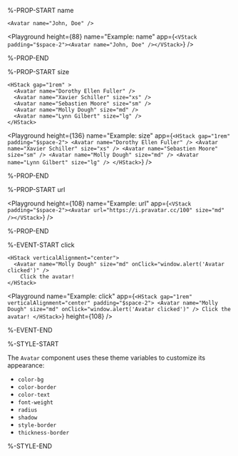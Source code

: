 %-PROP-START name

```ueml copy
<Avatar name="John, Doe" />
```

<Playground
  height={88}
  name="Example: name"
  app={`<VStack padding="$space-2"><Avatar name="John, Doe" /></VStack>`}
/>

%-PROP-END

%-PROP-START size

```ueml copy
<HStack gap="1rem" >
  <Avatar name="Dorothy Ellen Fuller" />
  <Avatar name="Xavier Schiller" size="xs" />
  <Avatar name="Sebastien Moore" size="sm" />
  <Avatar name="Molly Dough" size="md" />
  <Avatar name="Lynn Gilbert" size="lg" />
</HStack>
```

<Playground
  height={136}
  name="Example: size"
  app={`
    <HStack gap="1rem" padding="$space-2">
      <Avatar name="Dorothy Ellen Fuller" />
      <Avatar name="Xavier Schiller" size="xs" />
      <Avatar name="Sebastien Moore" size="sm" />
      <Avatar name="Molly Dough" size="md" />
      <Avatar name="Lynn Gilbert" size="lg" />
    </HStack>
  `}
/>

%-PROP-END

%-PROP-START url

<Playground
  height={108}
  name="Example: url"
  app={`<VStack padding="$space-2"><Avatar url="https://i.pravatar.cc/100" size="md" /></VStack>`}
/>

%-PROP-END

%-EVENT-START click

```ueml copy
<HStack verticalAlignment="center">
  <Avatar name="Molly Dough" size="md" onClick="window.alert('Avatar clicked')" />
    Click the avatar!
</HStack>
```

<Playground
  name="Example: click"
  app={`
    <HStack gap="1rem" verticalAlignment="center" padding="$space-2">
      <Avatar name="Molly Dough" size="md" onClick="window.alert('Avatar clicked')" />
      Click the avatar!
    </HStack>
  `}
  height={108}
/>

%-EVENT-END

%-STYLE-START

The `Avatar` component uses these theme variables to customize its appearance:

- `color-bg`
- `color-border`
- `color-text`
- `font-weight`
- `radius`
- `shadow`
- `style-border`
- `thickness-border`

%-STYLE-END
